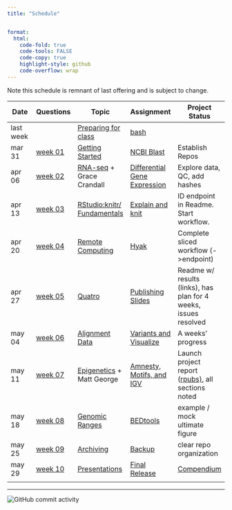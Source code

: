 ```yaml
---
title: "Schedule"


format:
  html:
    code-fold: true
    code-tools: FALSE
    code-copy: true
    highlight-style: github
    code-overflow: wrap
---
```


::: callout-note
Note this schedule is remnant of last offering and is subject to change.
:::

| Date | Questions | Topic | Assignment | Project Status |
|---------------|---------------|---------------|---------------|---------------|
| last week |  | [Preparing for class](lectures/00-before.qmd) | [bash](assignments/00-bash.qmd) |  |
| mar 31 | [week 01](questions/week01.md) | [Getting Started](lectures/01-start-up.qmd) | [NCBI Blast](assignments/01-blast.qmd) | Establish Repos |
| apr 06 | [week 02](questions/week02.qmd) | [RNA-seq](lectures/02-rna-seq.qmd) + Grace Crandall | [Differential Gene Expression](assignments/02-DGE.qmd) | Explore data, QC, add hashes |
| apr 13 | [week 03](questions/week03.qmd) | [RStudio:knitr/ Fundamentals](lectures/03-rstudio.qmd) | [Explain and knit](assignments/03-knit.qmd) | ID endpoint in Readme. Start workflow. |
| apr 20 | [week 04](questions/week04.qmd) | [Remote Computing](lectures/04-remote.qmd) | [Hyak](assignments/04-hyak.qmd) | Complete sliced workflow (-\>endpoint) |
| apr 27 | [week 05](questions/week05.qmd) | [Quatro](lectures/05-knit-slides.qmd) | [Publishing Slides](assignments/05-slidedeck.qmd) | Readme w/ results (links), has plan for 4 weeks, issues resolved |
| may 04 | [week 06](questions/week06.qmd) | [Alignment Data](lectures/06-snps.qmd) | [Variants and Visualize](assignments/06-rnaseq-snp.qmd) | A weeks' progress |
| may 11 | [week 07](questions/week07.qmd) | [Epigenetics](lectures/07-methylation.qmd) + Matt George | [Amnesty, Motifs, and IGV](assignments/07-CG.qmd) | Launch project report ([rpubs)](https://github.com/course-fish546-2023/assistance-public/issues/16), all sections noted |
| may 18 | [week 08](questions/week08.qmd) | [Genomic Ranges](lectures/08-ranges.qmd) | [BEDtools](assignments/08-bedtools.qmd) | example / mock ultimate figure |
| may 25 | [week 09](questions/week09.qmd) | [Archiving](lectures/09-project.qmd) | [Backup](assignments/09-backup.qmd) | clear repo organization |
| may 29 | [week 10](questions/week10.qmd) | [Presentations](lectures/10-lastmile.qmd) | [Final Release](assignments/10-compendium.qmd) | [Compendium](https://github.com/course-fish546-2023/assistance-public/issues/16) |
|  |  |  |  |  |

------------------------------------------------------------------------

<img src="https://img.shields.io/github/commit-activity/w/sr320/course-FISH546-2023" alt="GitHub commit activity"/>

